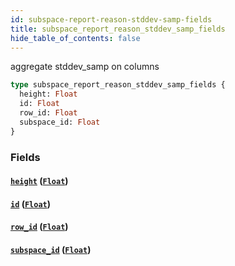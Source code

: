 ```yaml
---
id: subspace-report-reason-stddev-samp-fields
title: subspace_report_reason_stddev_samp_fields
hide_table_of_contents: false
---
```


aggregate stddev_samp on columns

```graphql
type subspace_report_reason_stddev_samp_fields {
  height: Float
  id: Float
  row_id: Float
  subspace_id: Float
}
```

### Fields

#### [`height`](#) ([`Float`](../scalars/float))

#### [`id`](#) ([`Float`](../scalars/float))

#### [`row_id`](#) ([`Float`](../scalars/float))

#### [`subspace_id`](#) ([`Float`](../scalars/float))
